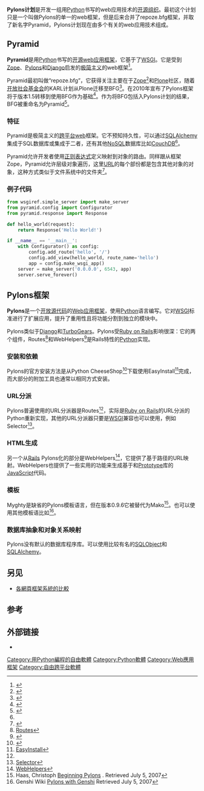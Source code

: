 {{Infobox website
| name                   = Pylons计划
| logo                   = Pylons Project logo on transparent background.png
| logo_size              = 160px
| logocaption            =
| screenshot             =
| collapsible            =
| collapsetext           =
| caption                =
| url                    = {{Official URL}}
| commercial             = No
| type                   = [[Python|Python]][[web应用框架|框架]][[软件开发|开发]]
| registration           = None
| language               = English
| num_users              =
| content_license        =
| owner                  = 开源
| author                 = 
| editor                 = 匿名
| launch_date            = {{Start date|2010|12|27}}
| alexa                  =
| revenue                =
| current_status         = 活跃
| footnotes              =
}}
'''Pylons计划'''是开发一组用[[Python|Python]]书写的web应用技术的[[开源软件|开源组织]]。最初这个计划只是一个叫做Pylons的单一的web框架，但是后来合并了repoze.bfg框架，并取了新名字Pyramid，Pylons计划现在由多个有关的web应用技术组成。

==Pyramid==
{{Infobox software
| name                   = Pyramid
| logo                   = Pyramid web framework logo on transparent background.png
| logo size              = 160px 
| developer              = Chris McDonough, Ben Bangert, Michael Merickel, Bert JW Regeer, Steve Piercy
| released               = {{Start date and age|2008|07|08}}<ref>{{cite web|title=Pyramid Change History|url=https://docs.pylonsproject.org/projects/pyramid/en/latest/#change-history|website=The Pyramid Web Framework|publisher=Pylons Project|accessdate=10 March 2017|archive-date=2021-01-01|archive-url=https://web.archive.org/web/20210101133030/https://docs.pylonsproject.org/projects/pyramid/en/latest/#change-history|dead-url=no}}</ref>
| latest release version = {{wikidata|property|reference|edit|Q2342759|P348}}
| latest release date    = {{wikidata|qualifier|Q2342759|P348|P577}}，{{Time ago|{{wikidata|qualifier|raw|Q2342759|P348|P577}}}}
| latest preview version = 
| latest preview date    = 
| programming language   = [[Python|Python]]
| operating system       = [[跨平台|跨平台]]
| genre                  = [[Web应用框架|Web应用框架]]
| license                = [[BSD_License|BSD License]]
| website                = {{URL|https://trypyramid.com/}}
}}

'''Pyramid'''是用[[Python|Python]]书写的[[开源软件|开源]][[web应用框架|web应用框架]]，它基于了[[Web服务器网关接口|WSGI]]。它是受到[[Zope|Zope]]、[[#Pylons框架|Pylons]]和[[Django|Django]]启发的[[极简主义|极简主义]]的web框架<ref name="_doc">{{cite web|title=repoze.bfg introduction|author=Chris McDonough|url=http://docs.repoze.org/bfg/current/narr/introduction.html|accessdate=2010-09-21|archive-url=https://web.archive.org/web/20131230021947/http://docs.repoze.org/bfg/current/narr/introduction.html|archive-date=2013-12-30|dead-url=yes}}</ref>。

Pyramid最初叫做“repoze.bfg”，它获得关注主要在于[[Zope|Zope]]<ref name="poster">{{cite web |url=http://codesinger.blogspot.com/2010/09/zope-summit-dzug-repozebfg.html |title=Zope Summit, DZUG, repoze.bfg |author=Gary Poster |date=2010-09-17 |access-date=2010-09-21 |archive-date=2011-08-13 |archive-url=https://web.archive.org/web/20110813195213/http://codesinger.blogspot.com/2010/09/zope-summit-dzug-repozebfg.html }}</ref>和[[Plone|Plone]]社区，随着[[开放社会基金会|开放社会基金会]]的KARL计划从Plone迁移至BFG<ref name="karl">{{cite video |people=Thomas Moroz, Chris Rossi & Calvin Hendryx-Parker |date=2009-10-28 |title=KARL – large-scale Knowledge Management |url=http://plone.blip.tv/file/3037005/ |publisher=Plone Conference 2009 |location=Budapest, Hungary |access-date=2010-09-23 |archive-url=https://web.archive.org/web/20100602004608/http://plone.blip.tv/file/3037005 |archive-date=2010-06-02 }}</ref>。在2010年宣布了Pylons框架将于版本1.5转移到使用BFG作为基础<ref name="pylons">{{cite web|title=Emails explaining the Pylons 2 structure|url=http://sluggo.scrapping.cc/tmp/execution/emails.html|author=Ben Bangert|date=2010-09-18|access-date=2010-09-21|archive-date=2022-04-01|archive-url=https://web.archive.org/web/20220401074839/http://sluggo.scrapping.cc/tmp/execution/emails.html}}</ref>。作为将BFG包括入Pylons计划的结果，BFG被重命名为Pyramid<ref>{{cite web|title=repoze.bfg is now Pyramid|url=http://www.plope.com/bfg-becomes-pyramid|archive-url=https://web.archive.org/web/20101113024153/http://plope.com/bfg-becomes-pyramid|archive-date=2010-11-13|access-date=2011-01-03}}</ref>。

===特征===
Pyramid是极简主义的[[跨平台|跨平台]]web框架。它不预知持久性，可以通过[[SQLAlchemy|SQLAlchemy]]集成于SQL数据库或集成于{{en-link|Zope对象数据库|Zope Object Database}}二者，还有其他[[NoSQL|NoSQL]]数据库比如[[CouchDB|CouchDB]]<ref name="_doc" />。

Pyramid允许开发者使用[[正则表达式|正则表达式]]定义映射到对象的路由。同样跟从框架Zope，Pyramid允许层级对象遍历，这里[[URL|URL]]的每个部份都是包含其他对象的对象，这种方式类似于文件系统中的文件夹<ref name="akkerman">{{cite video |people=Wichert Akkerman |date=2009-10-28 |title=Lessons from other frameworks |url=http://plone.blip.tv/file/3224136/ |publisher=Plone Conference 2009 |location=Budapest, Hungary |accessdate=2010-09-21 |time=25:50 |archive-url=https://archive.is/20130418172552/http://plone.blip.tv/file/3224136/ |archive-date=2013-04-18 |dead-url=yes }}</ref>。

===例子代码===
<syntaxhighlight lang="Python">
from wsgiref.simple_server import make_server
from pyramid.config import Configurator
from pyramid.response import Response

def hello_world(request):
    return Response('Hello World!')

if __name__ == '__main__':
    with Configurator() as config:
        config.add_route('hello', '/')
        config.add_view(hello_world, route_name='hello')
        app = config.make_wsgi_app()
    server = make_server('0.0.0.0', 6543, app)
    server.serve_forever()
</syntaxhighlight>

==Pylons框架==
{{Infobox software
| name                   = Pylons框架
| logo                   = 
| released               = {{Start date and age|2005|9}}<ref name="pylons-history">{{Cite web |url=https://pylonsproject.org/about-pylons-framework.html |title=History of Pylons |access-date=2020-11-01 |archive-date=2020-07-07 |archive-url=https://web.archive.org/web/20200707182907/https://pylonsproject.org/about-pylons-framework.html }}</ref>
| latest release version = {{wikidata|property|reference|edit|Q18285301|P348}}
| latest release date    = {{wikidata|qualifier|Q18285301|P348|P577}}，{{Time ago|{{wikidata|qualifier|raw|Q18285301|P348|P577}}}}
| genre                  = [[Web应用框架|Web应用框架]]
| license                = [[BSD_license|BSD license]]
| programming language   = [[Python|Python]]
| operating system       = [[跨平台|跨平台]]
| developer              = Ben Bangert, James Gardner
| website                = {{URL|https://pylonsproject.org/about-pylons-framework.html}}
}}
'''Pylons'''是一个[[开放源代码|开放源代码]]的[[Web应用框架|Web应用框架]]，使用[[Python|Python]]语言编写。它对[[WSGI|WSGI]]标准进行了扩展应用，提升了重用性且将功能分割到独立的模块中。

Pylons类似于[[Django|Django]]和[[TurboGears|TurboGears]]。Pylons受[[Ruby_on_Rails|Ruby on Rails]]影响很深：它的两个组件，Routes<ref name="#1">[https://web.archive.org/web/20120205185539/http://routes.groovie.org/ Routes]</ref>和WebHelpers<ref>{{Cite web |url=http://docs.pylonsproject.org/projects/webhelpers/en/latest |title=WebHelpers |accessdate=2015-12-15 |archive-date=2015-12-22 |archive-url=https://web.archive.org/web/20151222203804/http://docs.pylonsproject.org/projects/webhelpers/en/latest |dead-url=unfit }}</ref>是Rails特性的[[Python|Python]]实现。

=== 安装和依赖 ===
Pylons的官方安装方法是从Python CheeseShop<ref>{{Cite web |url=http://cheeseshop.python.org/ |title=Python CheeseShop |accessdate=2008-08-11 |archive-date=2008-07-19 |archive-url=https://web.archive.org/web/20080719174928/http://cheeseshop.python.org/ |dead-url=unfit }}</ref>下载使用EasyInstall<ref>[https://web.archive.org/web/20100708053624/http://peak.telecommunity.com/DevCenter/EasyInstall EasyInstall]</ref>完成，而大部分的附加工具也通常以相同方式安装。

=== URL分派===
Pylons普遍使用的URL分派器是Routes<ref name="#1"/>，实际是[[Ruby_on_Rails|Ruby on Rails]]的URL分派的Python重新实现，其他的URL分派器只要是[[Web服务器网关接口|WSGI]]兼容也可以使用，例如Selector<ref>[http://cheeseshop.python.org/pypi/selector Selector]</ref>。

=== HTML生成 ===
另一个从[[Ruby_on_Rails|Rails]] Pylons化的部分是WebHelpers<ref>[https://web.archive.org/web/20080914160852/http://pylonshq.com/WebHelpers/ WebHelpers]</ref>，它提供了基于路径的URL映射。WebHelpers也提供了一些实用的功能来生成基于{{en-link|script.aculo.us}}和[[Prototype_JavaScript_Framework|Prototype]]库的[[JavaScript|JavaScript]]代码。

=== 模板 ===
Myghty是缺省的Pylons模板语言，但在版本0.9.6它被替代为Mako<ref>Haas, Christoph [http://workaround.org/pylons/beginning-pylons.html Beginning Pylons] {{webarchive|url=https://web.archive.org/web/20090216145116/http://workaround.org/pylons/beginning-pylons.html |date=2009-02-16 }}. Retrieved July 5, 2007</ref>。也可以使用其他模板语比如{{en-link|Genshi (模板语言)|Genshi (templating language)|Genshi}}<ref>Genshi Wiki [http://genshi.edgewall.org/wiki/GenshiRecipes/PylonsWithGenshi Pylons with Genshi] {{Wayback|url=http://genshi.edgewall.org/wiki/GenshiRecipes/PylonsWithGenshi |date=20160403212239 }} Retrieved July 5, 2007</ref>。

=== 数据库抽象和对象关系映射 ===
Pylons没有默认的数据库程序库。可以使用比较有名的[[SQLObject|SQLObject]]和[[SQLAlchemy|SQLAlchemy]]。

== 另见 ==
* [[各網頁框架系統的比較|各網頁框架系統的比較]]

== 参考 ==
{{reflist|2}}

== 外部链接 ==
* {{Official website}}

{{Application frameworks}}
{{Python web frameworks}}

[[Category:用Python編程的自由軟體|Category:用Python編程的自由軟體]]
[[Category:Python軟體|Category:Python軟體]]
[[Category:Web應用框架|Category:Web應用框架]]
[[Category:自由跨平台軟體|Category:自由跨平台軟體]]